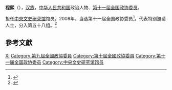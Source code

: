 '''程熙'''（{{bd|1939年||2019年|1月5日|catIdx=Cheng}}），[[汉族|汉族]]，[[中华人民共和国|中华人民共和国]]政治人物、[[第十一届全国政协委员|第十一届全国政协委员]]。

担任[[中央文史研究馆|中央文史研究馆]]馆员。2008年，当选第十一届全国政协委员<ref>{{cite news|title=第十一届全国政协委员名单|url=http://www.indaa.com.cn/zt/2009qglh/zxzs/200903/t20090303_127573.html|accessdate=2013-04-09|newspaper=新华社北京1月25日电 中国人民政治协商会议第十一届全国委员会委员名单(共2237人，2008年1月25日政协第十届全国委员会常务委员会第二十次会议通过)|date=2008年1月25日|deadurl=yes|archiveurl=https://web.archive.org/web/20130928014403/http://www.indaa.com.cn/zt/2009qglh/zxzs/200903/t20090303_127573.html|archivedate=2013年9月28日}}</ref>，代表特别邀请人士，分入第五十八组。<ref>{{cite news|title=全国政协信息-程熙|url=http://www.cppcc.gov.cn/CMS/wylibary/showJcwyxtInfoWylibary.action?tabJcwyxt.guid=11W0021630&wytype=wjwy|accessdate=2013-04-11|newspaper=全国政协委员会|archive-date=2019-03-06|archive-url=https://web.archive.org/web/20190306043234/http://www.cppcc.gov.cn/CMS/wylibary/showJcwyxtInfoWylibary.action?tabJcwyxt.guid=11W0021630&wytype=wjwy|dead-url=no}}</ref>

== 參考文獻 ==
{{reflist}}

{{中国政治人物小作品}}
{{中央文史研究馆馆员}}

{{Authority control}}
{{DEFAULTSORT:Cheng程}}
[[Category:程姓|Xi]]
[[Category:第九屆全國政協委員|Category:第九屆全國政協委員]]
[[Category:第十屆全國政協委員|Category:第十屆全國政協委員]]
[[Category:第十一届全国政协委员|Category:第十一届全国政协委员]]
[[Category:中央文史研究馆馆员|Category:中央文史研究馆馆员]]